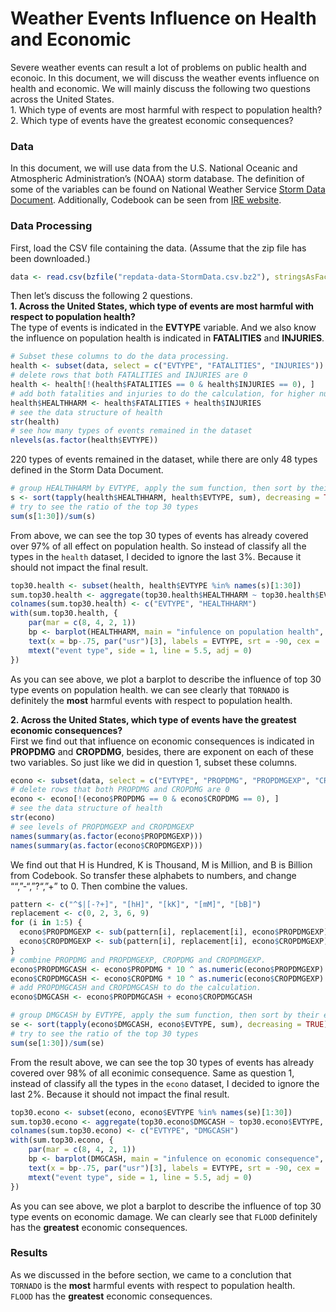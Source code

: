 
# Weather Events Influence on Health and Economic


Severe weather events can result a lot of problems on public health and econoic. In this document, we will discuss the weather events influence on health and economic. We will mainly discuss the following two questions across the United States.  
1. Which type of events are most harmful with respect to population health?  
2. Which type of events have the greatest economic consequences?

### Data
In this document, we will use data from the U.S. National Oceanic and Atmospheric Administration's (NOAA) storm database. The definition of some of the variables can be found on National Weather Service [Storm Data Document](https://d396qusza40orc.cloudfront.net/repdata%2Fpeer2_doc%2Fpd01016005curr.pdf). Additionally, Codebook can be seen from [IRE website](http://ire.org/nicar/database-library/databases/storm-events/).


### Data Processing
First, load the CSV file containing the data. (Assume that the zip file has been downloaded.)
```r
data <- read.csv(bzfile("repdata-data-StormData.csv.bz2"), stringsAsFactors=FALSE)
```
Then let's discuss the following 2 questions.  
__1. Across the United States, which type of events are most harmful with respect to population health?__  
The type of events is indicated in the __EVTYPE__ variable. And we also know the influence on population health is indicated in __FATALITIES__ and __INJURIES__.  

```r
# Subset these columns to do the data processing.  
health <- subset(data, select = c("EVTYPE", "FATALITIES", "INJURIES"))
# delete rows that both FATALITIES and INJURIES are 0
health <- health[!(health$FATALITIES == 0 & health$INJURIES == 0), ]
# add both fatalities and injuries to do the calculation, for higher numbers are more harmful to population health in total.
health$HEALTHHARM <- health$FATALITIES + health$INJURIES 
# see the data structure of health
str(health) 
# see how many types of events remained in the dataset
nlevels(as.factor(health$EVTYPE)) 
```
220 types of events remained in the dataset, while there are only 48 types defined in the Storm Data Document.   
```r
# group HEALTHHARM by EVTYPE, apply the sum function, then sort by their effect.
s <- sort(tapply(health$HEALTHHARM, health$EVTYPE, sum), decreasing = TRUE) 
# try to see the ratio of the top 30 types 
sum(s[1:30])/sum(s)
```
From above, we can see the top 30 types of events has already covered over 97% of all effect on population health. So instead of classify all the types in the `health` dataset, I decided to ignore the last 3%. Because it should not impact the final result.  
```r
top30.health <- subset(health, health$EVTYPE %in% names(s)[1:30])
sum.top30.health <- aggregate(top30.health$HEALTHHARM ~ top30.health$EVTYPE, FUN = "sum")
colnames(sum.top30.health) <- c("EVTYPE", "HEALTHHARM")
with(sum.top30.health, {
    par(mar = c(8, 4, 2, 1))
    bp <- barplot(HEALTHHARM, main = "infulence on population health", xlab = "", ylab = "total fatalities and injuries")
    text(x = bp-.75, par("usr")[3], labels = EVTYPE, srt = -90, cex = .6, pos = 4, xpd = TRUE)
    mtext("event type", side = 1, line = 5.5, adj = 0)
})
```

As you can see above, we plot a barplot to describe the influence of top 30 type events on population health. we can see clearly that `TORNADO` is definitely the __most__ harmful events with respect to population health.  


__2. Across the United States, which type of events have the greatest economic consequences?__  
First we find out that influence on economic consequences is indicated in __PROPDMG__ and __CROPDMG__, besides, there are exponent on each of these two variables. So just like we did in question 1, subset these columns.  
```r
econo <- subset(data, select = c("EVTYPE", "PROPDMG", "PROPDMGEXP", "CROPDMG", "CROPDMGEXP"))
# delete rows that both PROPDMG and CROPDMG are 0
econo <- econo[!(econo$PROPDMG == 0 & econo$CROPDMG == 0), ]
# see the data structure of health
str(econo)
# see levels of PROPDMGEXP and CROPDMGEXP
names(summary(as.factor(econo$PROPDMGEXP)))
names(summary(as.factor(econo$CROPDMGEXP)))
```
We find out that H is Hundred, K is Thousand, M is Million, and B is Billion from Codebook. So transfer these alphabets to numbers, and change "", "-", "?", "+" to 0. Then combine the values.
```r
pattern <- c("^$|[-?+]", "[hH]", "[kK]", "[mM]", "[bB]")
replacement <- c(0, 2, 3, 6, 9)
for (i in 1:5) {
  econo$PROPDMGEXP <- sub(pattern[i], replacement[i], econo$PROPDMGEXP)
  econo$CROPDMGEXP <- sub(pattern[i], replacement[i], econo$CROPDMGEXP)
}
# combine PROPDMG and PROPDMGEXP, CROPDMG and CROPDMGEXP.
econo$PROPDMGCASH <- econo$PROPDMG * 10 ^ as.numeric(econo$PROPDMGEXP)
econo$CROPDMGCASH <- econo$CROPDMG * 10 ^ as.numeric(econo$CROPDMGEXP)
# add PROPDMGCASH and CROPDMGCASH to do the calculation.
econo$DMGCASH <- econo$PROPDMGCASH + econo$CROPDMGCASH
```
```r
# group DMGCASH by EVTYPE, apply the sum function, then sort by their effect.
se <- sort(tapply(econo$DMGCASH, econo$EVTYPE, sum), decreasing = TRUE) 
# try to see the ratio of the top 30 types 
sum(se[1:30])/sum(se)
```
From the result above, we can see the top 30 types of events has already covered over 98% of all econimic consequence. Same as question 1, instead of classify all the types in the `econo` dataset, I decided to ignore the last 2%. Because it should not impact the final result.
```r
top30.econo <- subset(econo, econo$EVTYPE %in% names(se)[1:30])
sum.top30.econo <- aggregate(top30.econo$DMGCASH ~ top30.econo$EVTYPE, FUN = "sum")
colnames(sum.top30.econo) <- c("EVTYPE", "DMGCASH")
with(sum.top30.econo, {
    par(mar = c(8, 4, 2, 1))
    bp <- barplot(DMGCASH, main = "infulence on economic consequence", xlab = "", ylab = "total economic consequence")
    text(x = bp-.75, par("usr")[3], labels = EVTYPE, srt = -90, cex = .6, pos = 4, xpd = TRUE)
    mtext("event type", side = 1, line = 5.5, adj = 0)
})
```

As you can see above, we plot a barplot to describe the influence of top 30 type events on economic damage. We can clearly see that `FLOOD` definitely has the __greatest__ economic consequences.

### Results
As we discussed in the before section, we came to a conclution that  
`TORNADO` is the __most__ harmful events with respect to population health.  
`FLOOD` has the __greatest__ economic consequences.
